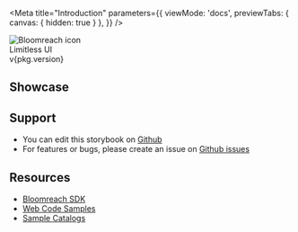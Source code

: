 
<Meta
    title="Introduction"
    parameters={{
        viewMode: 'docs',
        previewTabs: {
            canvas: { hidden: true }
        },
    }}
/>

<div className="introduction-story">
  <div style={{ background: '#ffdd33', marginBottom: '2rem', borderRadius: '8px' }}>
    <div style={{ padding: '2rem' }}>
      <div>
        <div>
          <img style={{ width: '8rem', border: '3px solid #002840', borderRadius: '50%' }} src={bloomreachIcon} alt="Bloomreach icon" />
        </div>
        <div style={{ fontSize: '5rem', fontWeight: 600, lineHeight: '6rem', color: '#002840' }}>Limitless UI</div>
      </div>
      <div style={{ fontSize: '1.5rem', fontWeight: 600, lineHeight: '4rem', color: '#666880' }}>v{pkg.version}</div>
    </div>
  </div>
</div>

## Showcase

<Canvas of={ThemeStories.Basic} />

## Support

* You can edit this storybook on [Github](https://github.com/bloomreach/limitless-ui-react)
* For features or bugs, please create an issue on [Github issues](https://github.com/bloomreach/limitless-ui-react/issues)

## Resources

* [Bloomreach SDK](https://documentation.bloomreach.com/discovery/docs/discovery-sdks)
* [Web Code Samples](https://documentation.bloomreach.com/discovery/docs/discovery-web-code-samples)
* [Sample Catalogs](https://github.com/bloomreach/sample-catalogs)
